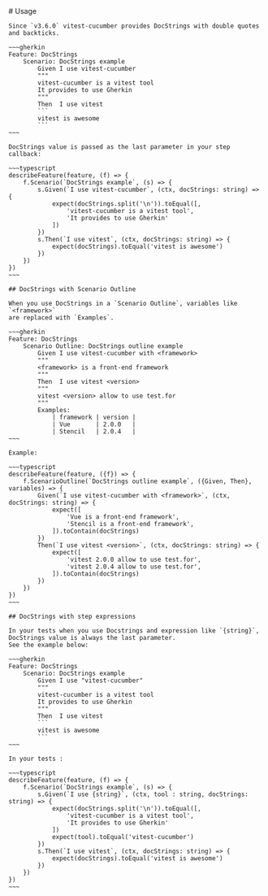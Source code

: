 
<Layout title="DocStrings">
    # Usage

    Since `v3.6.0` vitest-cucumber provides DocStrings with double quotes and backticks.

    ~~~gherkin
    Feature: DocStrings
        Scenario: DocStrings example
            Given I use vitest-cucumber
            """
            vitest-cucumber is a vitest tool
            It provides to use Gherkin
            """
            Then  I use vitest
            ```
            vitest is awesome
            ```
    ~~~
    
    DocStrings value is passed as the last parameter in your step callback: 

    ~~~typescript
    describeFeature(feature, (f) => {
        f.Scenario(`DocStrings example`, (s) => {
            s.Given(`I use vitest-cucumber`, (ctx, docStrings: string) => {
                expect(docStrings.split('\n')).toEqual([,
                    'vitest-cucumber is a vitest tool',
                    'It provides to use Gherkin'
                ])
            })
            s.Then(`I use vitest`, (ctx, docStrings: string) => {
                expect(docStrings).toEqual('vitest is awesome')
            })
        })
    })
    ~~~

    ## DocStrings with Scenario Outline

    When you use DocStrings in a `Scenario Outline`, variables like `<framework>`
    are replaced with `Examples`.

    ~~~gherkin
    Feature: DocStrings
        Scenario Outline: DocStrings outline example
            Given I use vitest-cucumber with <framework>
            """
            <framework> is a front-end framework
            """
            Then  I use vitest <version>
            """
            vitest <version> allow to use test.for
            """
            Examples:
                | framework | version |
                | Vue       | 2.0.0   |
                | Stencil   | 2.0.4   |
    ~~~

    Example: 

    ~~~typescript
    describeFeature(feature, ({f}) => {
        f.ScenarioOutline(`DocStrings outline example`, ({Given, Then}, variables) => {
            Given(`I use vitest-cucumber with <framework>`, (ctx, docStrings: string) => {
                expect([
                    'Vue is a front-end framework',
                    'Stencil is a front-end framework',
                ]).toContain(docStrings)
            })
            Then(`I use vitest <version>`, (ctx, docStrings: string) => {
                expect([
                    'vitest 2.0.0 allow to use test.for',
                    'vitest 2.0.4 allow to use test.for',
                ]).toContain(docStrings)
            })
        })
    })
    ~~~

    ## DocStrings with step expressions

    In your tests when you use Docstrings and expression like `{string}`, DocStrings value is always the last parameter.
    See the example below: 

    ~~~gherkin
    Feature: DocStrings
        Scenario: DocStrings example
            Given I use "vitest-cucumber"
            """
            vitest-cucumber is a vitest tool
            It provides to use Gherkin
            """
            Then  I use vitest
            ```
            vitest is awesome
            ```
    ~~~

    In your tests : 
    
    ~~~typescript
    describeFeature(feature, (f) => {
        f.Scenario(`DocStrings example`, (s) => {
            s.Given(`I use {string}`, (ctx, tool : string, docStrings: string) => {
                expect(docStrings.split('\n')).toEqual([,
                    'vitest-cucumber is a vitest tool',
                    'It provides to use Gherkin'
                ])
                expect(tool).toEqual('vitest-cucumber')
            })
            s.Then(`I use vitest`, (ctx, docStrings: string) => {
                expect(docStrings).toEqual('vitest is awesome')
            })
        })
    })
    ~~~
    
</Layout>